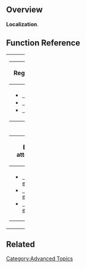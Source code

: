 == Overview ==

'''Localization'''.

== Function Reference ==

{| cellspacing="10" width="100%"
|- valign="top"
| width="50%" |

{| class="widefat"
|- style="background:#464646; color:#d7d7d7;"
! '''Regular'''
|-
|
* <tt>[[Function Reference/_2 | __()]]</tt>
* <tt>[[Function Reference/_e | _e()]]</tt>
* <tt>[[Function Reference/_n | _n()]]</tt>
|}

| width="50%" |

{| class="widefat"
|- style="background:#464646; color:#d7d7d7;"
! '''With context'''
|-
|
* <tt>[[Function Reference/_x | _x()]]</tt>
* <tt>[[Function Reference/_ex | _ex()]]</tt>
* <tt>[[Function Reference/_nx | _nx()]]</tt>
|}

|- valign="top"
| width="50%" |

{| class="widefat"
|- style="background:#464646; color:#d7d7d7;"
! '''Escaped attribute text'''
|-
|
* <tt>[[Function Reference/esc_attr_2 | esc_attr__()]]</tt>
* <tt>[[Function Reference/esc_attr_e | esc_attr_e()]]</tt>
* <tt>[[Function Reference/esc_attr_x | esc_attr_x()]]</tt>
|}

| width="50%" |

{| class="widefat"
|- style="background:#464646; color:#d7d7d7;"
! '''Escaped HTML text'''
|-
|
* <tt>[[Function Reference/esc_html_2 | esc_html__()]]</tt>
* <tt>[[Function Reference/esc_html_e | esc_html_e()]]</tt>
* <tt>[[Function Reference/esc_html_x | esc_html_x()]]</tt>
|}

|}

== Related ==

{{L10n}}

[[Category:Advanced Topics]]